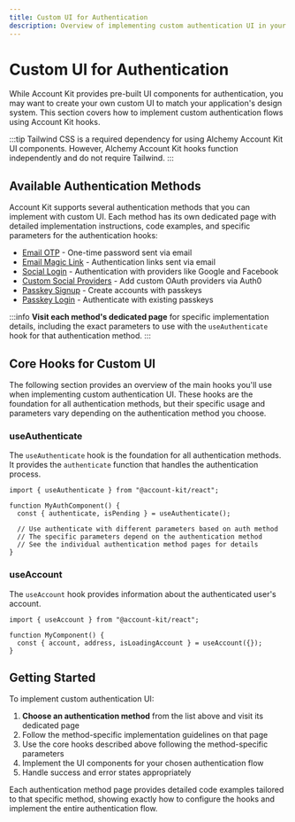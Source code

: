 ```yaml
---
title: Custom UI for Authentication
description: Overview of implementing custom authentication UI in your React app
---
```


# Custom UI for Authentication

While Account Kit provides pre-built UI components for authentication, you may want to create your own custom UI to match your application's design system. This section covers how to implement custom authentication flows using Account Kit hooks.

:::tip
Tailwind CSS is a required dependency for using Alchemy Account Kit UI components. However, Alchemy Account Kit hooks function independently and do not require Tailwind.
:::

## Available Authentication Methods

Account Kit supports several authentication methods that you can implement with custom UI. Each method has its own dedicated page with detailed implementation instructions, code examples, and specific parameters for the authentication hooks:

- [Email OTP](/react/login-methods/email-otp) - One-time password sent via email
- [Email Magic Link](/react/login-methods/email-magic-link) - Authentication links sent via email
- [Social Login](/react/login-methods/social-login) - Authentication with providers like Google and Facebook
- [Custom Social Providers](/react/login-methods/social-providers) - Add custom OAuth providers via Auth0
- [Passkey Signup](/react/login-methods/passkey-signup) - Create accounts with passkeys
- [Passkey Login](/react/login-methods/passkey-login) - Authenticate with existing passkeys

:::info
**Visit each method's dedicated page** for specific implementation details, including the exact parameters to use with the `useAuthenticate` hook for that authentication method.
:::

## Core Hooks for Custom UI

The following section provides an overview of the main hooks you'll use when implementing custom authentication UI. These hooks are the foundation for all authentication methods, but their specific usage and parameters vary depending on the authentication method you choose.

### useAuthenticate

The `useAuthenticate` hook is the foundation for all authentication methods. It provides the `authenticate` function that handles the authentication process.

```tsx twoslash
import { useAuthenticate } from "@account-kit/react";

function MyAuthComponent() {
  const { authenticate, isPending } = useAuthenticate();

  // Use authenticate with different parameters based on auth method
  // The specific parameters depend on the authentication method
  // See the individual authentication method pages for details
}
```

### useAccount

The `useAccount` hook provides information about the authenticated user's account.

```tsx twoslash
import { useAccount } from "@account-kit/react";

function MyComponent() {
  const { account, address, isLoadingAccount } = useAccount({});
}
```

## Getting Started

To implement custom authentication UI:

1. **Choose an authentication method** from the list above and visit its dedicated page
2. Follow the method-specific implementation guidelines on that page
3. Use the core hooks described above following the method-specific parameters
4. Implement the UI components for your chosen authentication flow
5. Handle success and error states appropriately

Each authentication method page provides detailed code examples tailored to that specific method, showing exactly how to configure the hooks and implement the entire authentication flow.

